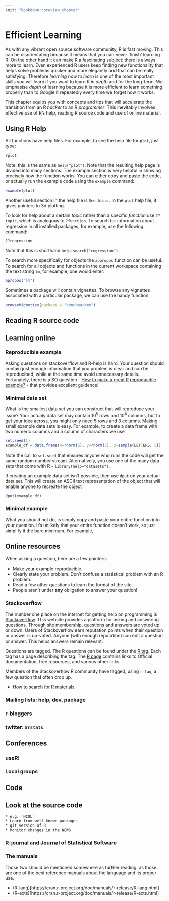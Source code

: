 ```yaml
---
knit: "bookdown::preview_chapter"
---
```


# Efficient Learning

As with any vibrant open source software community, R is fast moving. This can be disorientating because it means
that you can never 'finish' learning R. On the other hand it can make R a fascinating subject: there is always
more to learn. Even experienced R users keep finding new functionality that helps solve problems quicker and more
elegantly and that can be really satisfying. Therefore *learning how to learn* is one of the most important skills you
will learn if you want to learn R *in depth* and for the long-term. We emphasise *depth* of learning because it
is more efficient to learn something properly than to Google it repeatedly every time we forget how it works.

This chapter equips you with concepts and tips that will accelerate the transition from an R *hacker* to an R
*programmer*. This inevitably involves effective use of R's help, reading R source code and use of online
material.

## Using R Help

All functions have help files. For example, to see the help file for `plot`, just type:

```r
?plot
```

Note: this is the same as `help("plot")`.
Note that the resulting help page is divided into many sections. The example
section is very helpful in showing precisely how the function works.
You can either copy and paste the code, or actually run the example code
using the `example` command:.

```r
example(plot)
```

Another useful section in the help file is `See Also:`. In the `plot` help file, it gives pointers to 3d plotting.

To look for help about a certain *topic* rather than a specific *function* use `??topic`, which is analogous to `?function`. To search for information about regression in all installed packages, for example, use the following command:

```r
??regression
```

Note that this is shorthand `help.search("regression")`. 

To search more specifically for objects the `appropos` function can be useful. To search for all objects and
functions in the current workspace containing the text string `lm`, for example, one would enter:

```r
apropos("lm")
```

Sometimes a package will contain vignettes. To browse any vignettes associated with a particular package, we can
use the handy function

```r
browseVignettes(package = "benchmarkme")
```

## Reading R source code

## Learning online

### Reproducible example

Asking questions on stackoverflow and R-help is hard. Your question should contain
just enough information that you problem is clear and can be reproducibed, while
at the same time avoid unnecessary details. Fortunately, there is a SO question - [How to make a great R reproducible example?](http://stackoverflow.com/q/5963269/203420) - that provides
excellent guidence!

### Minimal data set

What is the smallest data set you can construct that will reproduce your issue? Your
actualy data set may contain $10^5$ rows and $10^4$ columns, but to get your idea across,
you might only need $5$ rows and $3$ columns. Making small example data sets is easy. 
For example, to create a data frame with two numeric columns and a column of characters
we use

```r
set.seed(1)
example_df = data.frame(x=rnorm(5), y=rnorm(5), z=sample(LETTERS, 5))
```

Note the call to `set.seed` that ensures anyone who runs the code will get the same
random number stream. Alternatively, you use one of the many data sets that come with R - `library(help="datasets")`. 

If creating an example data set isn't possible, then use `dput` on your actual data set. This
will create an ASCII text representation of the object that will enable anyone to recreate
the object

```r
dput(example_df)
```

### Minimal example

What you should not do, is simply copy and paste your entire function into your question.
It's unlikely that your entire function doesn't work, so just simplify it the bare minimum. 
For example, 




<!-- https://stackoverflow.com/questions/5963269/how-to-make-a-great-r-reproducible-example -->
<!-- Producing minimal code -->
<!-- This should be the easy part but often isn't. What you should not do, is: -->

<!-- add all kind of data conversions. Make sure the provided data is already in the correct format (unless that is the problem of course) -->
<!-- copy-paste a whole function / chunk of code that gives an error. First try to locate which lines exactly result in the error. More often than not you'll find out what the problem is yourself. -->
<!-- What you should do, is: -->

<!-- add which packages should be used if you use any. -->
<!-- if you open connections or make files, add some code to close them or delete the files (using unlink()) -->
<!-- if you change options, make sure the code contains a statement to revert them back to the original ones. (eg op <- par(mfrow=c(1,2)) ...some code... par(op) ) -->
<!-- test run your code in a new, empty R session to make sure the code is runnable. People should be able to just copy-paste your data and your code in the console and get exactly the same as you have. -->
<!-- Give extra information -->
<!-- In most cases, just the R version and the operating system will suffice. When conflicts arise with packages, giving the output of sessionInfo() can really help. When talking about connections to other applications (be it through ODBC or anything else), one should also provide version numbers for those, and if possible also the necessary information on the setup -->



## Online resources

When asking a question, here are a few pointers:

  * Make your example reproducible.
  * Clearly state your problem. Don't confuse a statistical problem with an R problem.
  * Read a few other questions to learn the format of the site.
  * People aren't under __any__ obligation to answer your question!

### Stackoverflow

The number one place on the internet for getting help on programming is  [Stackoverflow](http://www.stackoverflow.com). This website provides a platform for asking and answering questions. Through site membership, questions and answers are voted up or down. Users of Stackoverflow earn reputation points when their question or answer is up-voted. Anyone (with enough reputation) can edit a question or answer. This helps answers remain relevant. 

Questions are tagged. The R questions can be found under the [R tag](http://stackoverflow.com/questions/tagged/r). Each tag has a page describing the tag. The [R page](https://stackoverflow.com/tags/r/info) contains links to Official documentation, free resources, and various other links

Members of the Stackoverflow R community have tagged, using `r-faq`, a few question that often crop up. 

  * [How to search for R materials](http://stackoverflow.com/q/102056/203420).


### Mailing lists: help, dev, package

### r-bloggers
### twitter: `#rstats`

## Conferences
### useR!
### Local groups

## Code
## Look at the source code
    * e.g. `NCOL`
    * Learn from well known packages 
    * git version of R
    * Monitor changes in the NEWS

### R-journal and Journal of Statistical Software

### The manuals

Those two should be mentioned somewhere as further reading, as those are one of the best reference manuals about the language and its proper use. 
  
  * (R-lang)[https://cran.r-project.org/doc/manuals/r-release/R-lang.html]
  * (R-exts)[https://cran.r-project.org/doc/manuals/r-release/R-exts.html]

